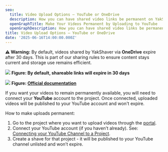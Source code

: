 ```yaml
---
seo:
  title: Video Upload Options – YouTube or OneDrive
  description: How you can have shared video links be permanent on YakShaver shaved tasks
  openGraphTitle: Make Your Videos Permanent by Uploading to YouTube
  openGraphDescription: How you can have shared video links be permanent on YakShaver shaved tasks
title: Video Upload Options – YouTube or OneDrive
date: '2025-06-16T14:00:00.000Z'
---
```


**⚠️ Warning:** By default, videos shared by YakShaver via **OneDrive** expire after 30 days. This is part of our sharing rules to ensure content stays current and storage use remains efficient.

![](/30-day-expire-settings.png)
**Figure: By default, shareable links will expire in 30 days**

![](/remarks-official-documentation.png)
**Figure: [Official documentation](https://learn.microsoft.com/en-us/graph/api/driveitem-createlink?view=graph-rest-1.0&tabs=csharp#remarks)**

If you want your videos to remain permanently available, you will need to connect your **YouTube** account to the project. Once connected, uploaded videos will be published to your YouTube account and won't expire.

How to make uploads permanent:

1. Go to the project where you want to upload videos through the [portal](https://portal.yakshaver.ai/settings/projects).
2. Connect your YouTube account (if you haven’t already). See: [Connecting your YouTube Channel to a Project](/docs/connect-your-youtube-channel-to-a-project).
3. Create a shave for that project - it will be published to your YouTube channel unlisted and won’t expire.
